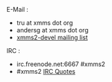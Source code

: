 ;E-Mail :
* tru at xmms dot org
* andersg at xmms dot org
* [http://lists.xmms.se/cgi-bin/mailman/listinfo/xmms2-devel xmms2-devel mailing list]

;IRC :
* irc.freenode.net:6667 #xmms2
* #xmms2 [[IRC Quotes]]